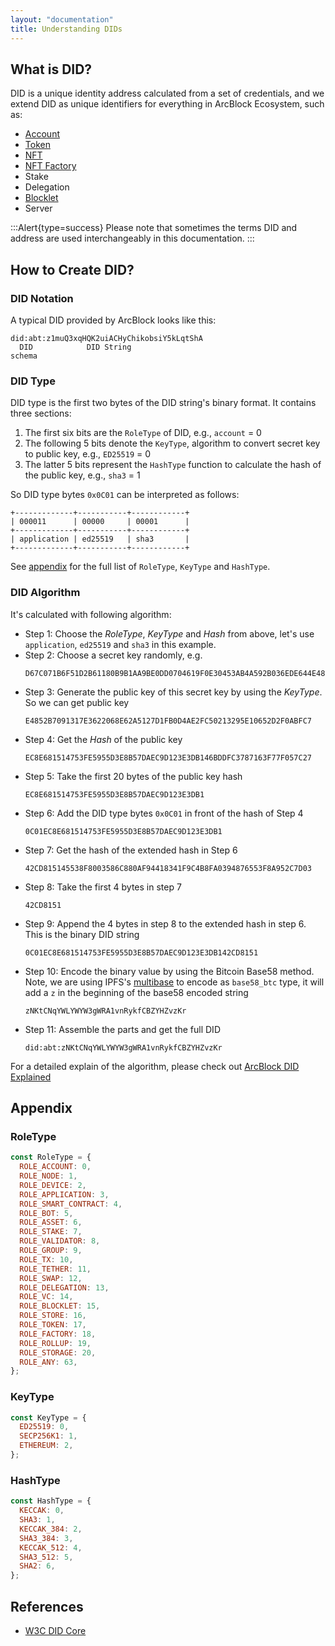 ```yaml
---
layout: "documentation"
title: Understanding DIDs
---
```


## What is DID?

DID is a unique identity address calculated from a set of credentials, and we extend DID as unique identifiers for everything in ArcBlock Ecosystem, such as:

- [Account](../wallets)
- [Token](../tokens)
- [NFT](../nfts)
- [NFT Factory](../nfts)
- Stake
- Delegation
- [Blocklet](https://developer.blocklet.io/docs/en/reference/blocklet-spec#DID)
- Server

:::Alert{type=success}
Please note that sometimes the terms DID and address are used interchangeably in this documentation.
:::

## How to Create DID?

### DID Notation

A typical DID provided by ArcBlock looks like this:

```
did:abt:z1muQ3xqHQK2uiACHyChikobsiY5kLqtShA
  DID            DID String
schema
```

### DID Type

DID type is the first two bytes of the DID string's binary format. It contains three sections:

1. The first six bits are the `RoleType` of DID, e.g., `account` = 0
2. The following 5 bits denote the `KeyType`, algorithm to convert secret key to public key, e.g., `ED25519` = 0
3. The latter 5 bits represent the `HashType` function to calculate the hash of the public key, e.g., `sha3` = 1

So DID type bytes `0x0C01` can be interpreted as follows:

```
+-------------+-----------+------------+
| 000011      | 00000     | 00001      |
+-------------+-----------+------------+
| application | ed25519   | sha3       |
+-------------+-----------+------------+
```

See [appendix](#appendix) for the full list of `RoleType`, `KeyType` and `HashType`.

### DID Algorithm

It's calculated with following algorithm:

- Step 1: Choose the _RoleType_, _KeyType_ and _Hash_ from above, let's use `application`, `ed25519` and `sha3` in this example.
- Step 2: Choose a secret key randomly, e.g.
  ```
  D67C071B6F51D2B61180B9B1AA9BE0DD0704619F0E30453AB4A592B036EDE644E4852B7091317E3622068E62A5127D1FB0D4AE2FC50213295E10652D2F0ABFC7
  ```
- Step 3: Generate the public key of this secret key by using the _KeyType_. So we can get public key
  ```
  E4852B7091317E3622068E62A5127D1FB0D4AE2FC50213295E10652D2F0ABFC7
  ```
- Step 4: Get the _Hash_ of the public key
  ```
  EC8E681514753FE5955D3E8B57DAEC9D123E3DB146BDDFC3787163F77F057C27
  ```
- Step 5: Take the first 20 bytes of the public key hash
  ```
  EC8E681514753FE5955D3E8B57DAEC9D123E3DB1
  ```
- Step 6: Add the DID type bytes `0x0C01` in front of the hash of Step 4
  ```
  0C01EC8E681514753FE5955D3E8B57DAEC9D123E3DB1
  ```
- Step 7: Get the hash of the extended hash in Step 6
  ```
  42CD815145538F8003586C880AF94418341F9C4B8FA0394876553F8A952C7D03
  ```
- Step 8: Take the first 4 bytes in step 7
  ```
  42CD8151
  ```
- Step 9: Append the 4 bytes in step 8 to the extended hash in step 6. This is the binary DID string
  ```
  0C01EC8E681514753FE5955D3E8B57DAEC9D123E3DB142CD8151
  ```
- Step 10: Encode the binary value by using the Bitcoin Base58 method. Note, we are using IPFS's [multibase](https://github.com/multiformats/multibase) to encode as `base58_btc` type, it will add a `z` in the beginning of the base58 encoded string
  ```
  zNKtCNqYWLYWYW3gWRA1vnRykfCBZYHZvzKr
  ```
- Step 11: Assemble the parts and get the full DID
  ```
  did:abt:zNKtCNqYWLYWYW3gWRA1vnRykfCBZYHZvzKr
  ```

For a detailed explain of the algorithm, please check out [ArcBlock DID Explained](https://www.arcblock.io/blog/en/post/2019/05/28/did-101)

## Appendix

### RoleType

```javascript
const RoleType = {
  ROLE_ACCOUNT: 0,
  ROLE_NODE: 1,
  ROLE_DEVICE: 2,
  ROLE_APPLICATION: 3,
  ROLE_SMART_CONTRACT: 4,
  ROLE_BOT: 5,
  ROLE_ASSET: 6,
  ROLE_STAKE: 7,
  ROLE_VALIDATOR: 8,
  ROLE_GROUP: 9,
  ROLE_TX: 10,
  ROLE_TETHER: 11,
  ROLE_SWAP: 12,
  ROLE_DELEGATION: 13,
  ROLE_VC: 14,
  ROLE_BLOCKLET: 15,
  ROLE_STORE: 16,
  ROLE_TOKEN: 17,
  ROLE_FACTORY: 18,
  ROLE_ROLLUP: 19,
  ROLE_STORAGE: 20,
  ROLE_ANY: 63,
};
```

### KeyType

```javascript
const KeyType = {
  ED25519: 0,
  SECP256K1: 1,
  ETHEREUM: 2,
};
```

### HashType

```javascript
const HashType = {
  KECCAK: 0,
  SHA3: 1,
  KECCAK_384: 2,
  SHA3_384: 3,
  KECCAK_512: 4,
  SHA3_512: 5,
  SHA2: 6,
};
```

## References

- [W3C DID Core](https://www.w3.org/TR/did-core/)

